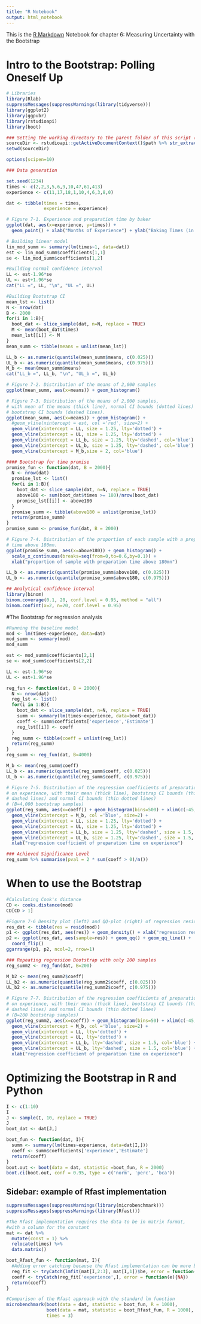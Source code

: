 ```yaml
---
title: "R Notebook"
output: html_notebook
---
```


This is the [R Markdown](http://rmarkdown.rstudio.com) Notebook for chapter 6: Measuring Uncertainty with the Bootstrap

# Intro to the Bootstrap: Polling Oneself Up

```r
# Libraries
library(Rlab)
suppressMessages(suppressWarnings(library(tidyverse)))
library(ggplot2)
library(ggpubr)
library(rstudioapi)
library(boot)

### Setting the working directory to the parent folder of this script (Rstudio only)
sourceDir <- rstudioapi::getActiveDocumentContext()$path %>% str_extract("^.+/")
setwd(sourceDir)

options(scipen=10)
```


```r
### Data generation

set.seed(1234)
times <- c(2,2,3,5,6,9,10,47,61,413)
experience <- c(11,17,18,1,10,4,6,3,8,0)

dat <- tibble(times = times,
              experience = experience)
```


```r
# Figure 7-1. Experience and preparation time by baker
ggplot(dat, aes(x=experience, y=times)) + 
  geom_point() + xlab("Months of Experience") + ylab("Baking Times (in minutes)")
```


```r
# Building linear model
lin_mod_summ <- summary(lm(times~1, data=dat))
est <- lin_mod_summ$coefficients[1,1]
se <- lin_mod_summ$coefficients[1,2]

#Building normal confidence interval
LL <- est-1.96*se
UL <- est+1.96*se
cat("LL =", LL, "\n", "UL =", UL)
```

```r
#Building Bootstrap CI
mean_lst <- list()
N <- nrow(dat)
B <- 2000
for(i in 1:B){
  boot_dat <- slice_sample(dat, n=N, replace = TRUE)
  M <- mean(boot_dat$times)
  mean_lst[[i]] <- M
}
mean_summ <- tibble(means = unlist(mean_lst))

LL_b <- as.numeric(quantile(mean_summ$means, c(0.025)))
UL_b <- as.numeric(quantile(mean_summ$means, c(0.975)))
M_b <- mean(mean_summ$means)
cat("LL_b =", LL_b, "\n", "UL_b =", UL_b)
```

```r
# Figure 7-2. Distribution of the means of 2,000 samples
ggplot(mean_summ, aes(x=means)) + geom_histogram()
```


```r
# Figure 7-3. Distribution of the means of 2,000 samples, 
# with mean of the means (thick line), normal CI bounds (dotted lines) and 
# bootstrap CI bounds (dashed lines).
ggplot(mean_summ, aes(x=means)) + geom_histogram() + 
  #geom_vline(xintercept = est, col ='red', size=2) +
  geom_vline(xintercept = LL, size = 1.25, lty='dotted') +
  geom_vline(xintercept = UL, size = 1.25, lty='dotted') +
  geom_vline(xintercept = LL_b, size = 1.25, lty='dashed', col='blue') +
  geom_vline(xintercept = UL_b, size = 1.25, lty='dashed', col='blue') +
  geom_vline(xintercept = M_b,size = 2, col='blue')
```


```r
#### Bootstrap for time promise
promise_fun <- function(dat, B = 2000){
  N <- nrow(dat)
  promise_lst <- list()
  for(i in 1:B){
    boot_dat <- slice_sample(dat, n=N, replace = TRUE)
    above180 <- sum(boot_dat$times >= 180)/nrow(boot_dat)
    promise_lst[[i]] <- above180
  }
  promise_summ <- tibble(above180 = unlist(promise_lst))
  return(promise_summ)
}
promise_summ <- promise_fun(dat, B = 2000)
```


```r
# Figure 7-4. Distribution of the proportion of each sample with a preparation 
# time above 180mn.
ggplot(promise_summ, aes(x=above180)) + geom_histogram() +
  scale_x_continuous(breaks=seq(from=0,to=0.6,by=0.1)) +
  xlab("proportion of sample with preparation time above 180mn")

LL_b <- as.numeric(quantile(promise_summ$above180, c(0.025)))
UL_b <- as.numeric(quantile(promise_summ$above180, c(0.975)))
```

```r
## Analytical confidence interval
library(binom)
binom.coverage(0.1, 20, conf.level = 0.95, method = "all")
binom.confint(x=2, n=20, conf.level = 0.95)
```
#The Bootstrap for regression analysis
```r

#Running the baseline model
mod <- lm(times~experience, data=dat)
mod_summ <- summary(mod)
mod_summ
```

```r
est <- mod_summ$coefficients[2,1]
se <- mod_summ$coefficients[2,2]

LL <- est-1.96*se
UL <- est+1.96*se
```

```r
reg_fun <- function(dat, B = 2000){
  N <- nrow(dat)
  reg_lst <- list()
  for(i in 1:B){
    boot_dat <- slice_sample(dat, n=N, replace = TRUE)
    summ <- summary(lm(times~experience, data=boot_dat))
    coeff <- summ$coefficients['experience','Estimate']
    reg_lst[[i]] <- coeff
  }
  reg_summ <- tibble(coeff = unlist(reg_lst))
  return(reg_summ)
}
reg_summ <- reg_fun(dat, B=4000)

M_b <- mean(reg_summ$coeff)
LL_b <- as.numeric(quantile(reg_summ$coeff, c(0.025)))
UL_b <- as.numeric(quantile(reg_summ$coeff, c(0.975)))
```


```r
# Figure 7-5. Distribution of the regression coefficients of preparation time 
# on experience, with their mean (thick line), bootstrap CI bounds (thick 
# dashed lines) and normal CI bounds (thin dotted lines) 
# (B=4,000 bootstrap samples)
ggplot(reg_summ, aes(x=coeff)) + geom_histogram(bins=500) + xlim(c(-45,5)) +
  geom_vline(xintercept = M_b, col ='blue', size=2) +
  geom_vline(xintercept = LL, size = 1.25, lty='dotted') +
  geom_vline(xintercept = UL, size = 1.25, lty='dotted') +
  geom_vline(xintercept = LL_b, size = 1.25, lty='dashed', size = 1.5, col='blue') +
  geom_vline(xintercept = UL_b, size = 1.25, lty='dashed', size = 1.5, col='blue') +
  xlab("regression coefficient of preparation time on experience")
```

```r
### Achieved Significance Level
reg_summ %>% summarise(pval = 2 * sum(coeff > 0)/n())
```

# When to use the Bootstrap

```r
#Calculating Cook's distance
CD <- cooks.distance(mod)
CD[CD > 1]
```


```r
#Figure 7-6 Density plot (left) and QQ-plot (right) of regression residuals. 
res_dat <- tibble(res = resid(mod))
p1 <- ggplot(res_dat, aes(res)) + geom_density() + xlab("regression residuals")
p2 <- ggplot(res_dat, aes(sample=res)) + geom_qq() + geom_qq_line() + 
  coord_flip()
ggarrange(p1, p2, ncol=2, nrow=1)
```

```r
### Repeating regression Bootstrap with only 200 samples
reg_summ2 <- reg_fun(dat, B=200)

M_b2 <- mean(reg_summ2$coeff)
LL_b2 <- as.numeric(quantile(reg_summ2$coeff, c(0.025)))
UL_b2 <- as.numeric(quantile(reg_summ2$coeff, c(0.975)))
```


```r
# Figure 7-7. Distribution of the regression coefficients of preparation time 
# on experience, with their mean (thick line), bootstrap CI bounds (thick 
# dashed lines) and normal CI bounds (thin dotted lines) 
# (B=200 bootstrap samples)
ggplot(reg_summ2, aes(x=coeff)) + geom_histogram(bins=50) + xlim(c(-45,5)) +
  geom_vline(xintercept = M_b, col ='blue', size=2) +
  geom_vline(xintercept = LL, lty='dotted') +
  geom_vline(xintercept = UL, lty='dotted') +
  geom_vline(xintercept = LL_b, lty='dashed', size = 1.5, col='blue') +
  geom_vline(xintercept = UL_b, lty='dashed', size = 1.5, col='blue') +
  xlab("regression coefficient of preparation time on experience")
```

# Optimizing the Bootstrap in R and Python

```r
I <- c(1:10)
I
J <- sample(I, 10, replace = TRUE)
J
boot_dat <- dat[J,]
```

```r
boot_fun <- function(dat, I){
  summ <- summary(lm(times~experience, data=dat[I,]))
  coeff <- summ$coefficients['experience','Estimate']
  return(coeff)
}
boot.out <- boot(data = dat, statistic =boot_fun, R = 2000)
boot.ci(boot.out, conf = 0.95, type = c('norm', 'perc', 'bca'))
```

## Sidebar: example of Rfast implementation 
```r
suppressMessages(suppressWarnings(library(microbenchmark)))
suppressMessages(suppressWarnings(library(Rfast)))
```

```r
#The Rfast implementation requires the data to be in matrix format,
#with a column for the constant
mat <- dat %>%
  mutate(const = 1) %>%
  relocate(times) %>%
  data.matrix()
```

```r
boot_Rfast_fun <- function(mat, I){
  #Adding error catching because the Rfast implementation can be more brittle
  reg_fit <- tryCatch(lmfit(mat[I,2:3], mat[I,1])$be, error = function(e){NA})
  coeff <- tryCatch(reg_fit['experience',], error = function(e){NA})
  return(coeff)
}
```

```r
#Comparison of the Rfast approach with the standard lm function
microbenchmark(boot(data = dat, statistic = boot_fun, R = 1000),
               boot(data = mat, statistic = boot_Rfast_fun, R = 1000), 
               times = 3)
```